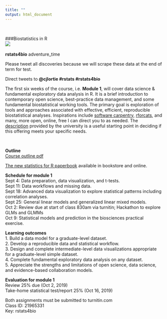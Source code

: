 ```yaml
---
title: ""
output: html_document
---
```

<br>

###Biostatistics in R  
![](./stats.JPG)  
<br>
**rstats4bio**
adventure_time  

Please tweet all discoveries because we will scrape these data at the end of term for test.

Direct tweets to **@cjlortie #rstats #rstats4bio**

The first six weeks of the course, i.e. **Module 1**, will cover data science & fundamental exploratory data analysis in R.  It is a brief introduction to contemporary open science, best-practice data management, and some fundamental biostatistical working tools. The primary goal is exploration of tools and approaches associated with effective, efficient, reproducible biostatistical analyses. Inspirations include [software carpentry](http://software-carpentry.org), [rforcats](http://rforcats.net), and many, more open, online, free I can direct you to as needed. The [description](http://biology.gradstudies.yorku.ca/courses/biol-5081/) provided by the university is a useful starting point in deciding if this offering meets your specific needs.

<br>  

**Outline**    
[Course outline pdf](https://github.com/cjlortie/rstats4bio/blob/master/BIOL5081-2019.pdf)  

[The new statistics for R paperbook](https://global.oup.com/academic/product/the-new-statistics-with-r-9780198729068?cc=us&lang=en&) available in bookstore and online.  


**Schedule for module 1**  
Sept 4:   Data preparation, data visualization, and t-tests.  
Sept 11: Data workflows and missing data.  
Sept 18: Advanced data visualization to explore statistical patterns including correlation analyses.  
Sept 25: General linear models and generalized linear mixed models.  
Oct 2:     Review due at start of class 830am via turnitin; Hackathon to explore GLMs and GLMMs  
Oct 9:     Statistical models and prediction in the biosciences practical exercise.  


**Learning outcomes**  
1.	Build a data model for a graduate-level dataset.  
2.	Develop a reproducible data and statistical workflow.  
3.	Design and complete intermediate-level data visualizations appropriate for a graduate-level simple dataset.  
4.	Complete fundamental exploratory data analysis on any dataset.  
5.	Appreciate the strengths and limitations of open science, data science, and evidence-based collaboration models.  

**Evaluation for module 1**  
Review 25% due (Oct 2, 2019)     
Take-home statistical test/report 25%  (Oct 16, 2019)  

Both assignments must be submitted to turnitin.com  
Class ID: 21965331    
Key: rstats4bio  







